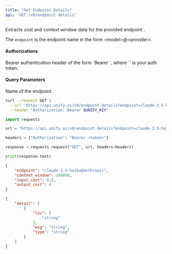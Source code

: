 ```yaml
---
title: "Get Endpoint Details"
api: 'GET /v0/endpoint-details'
---
```

Extracts cost and context window data for the provided endpoint .

The `endpoint` is the endpoint name in the form &lt;model&gt;@&lt;provider&gt;.

#### Authorizations

<ParamField header="Authorization" type="string" required="true">
  Bearer authentication header of the form `Bearer <token>`, where `<token>` is your auth token.
</ParamField>

#### Query Parameters

<ParamField query="endpoint" type="string" >
Name of the endpoint.
</ParamField>

<RequestExample>

```bash cURL
curl --request GET \
  --url 'https://api.unify.ai/v0/endpoint-details?endpoint=claude-3.5-haiku@anthropic' \
  --header "Authorization: Bearer $UNIFY_KEY"
```

```python Python
import requests

url = "https://api.unify.ai/v0/endpoint-details?endpoint=claude-3.5-haiku@anthropic"

headers = {"Authorization": "Bearer <token>"}

response = requests.request("GET", url, headers=headers)

print(response.text)
```

</RequestExample>
<ResponseExample>

```json 200
{
    "endpoint": "claude-3.5-haiku@anthropic",
    "context_window": 200000,
    "input_cost": 0.8,
    "output_cost": 4
}
```

```json 422
{
    "detail": [
        {
            "loc": [
                "string"
            ],
            "msg": "string",
            "type": "string"
        }
    ]
}
```

</ResponseExample>
